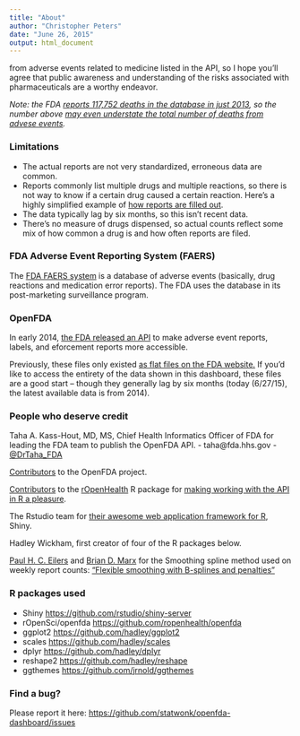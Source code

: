 ```yaml
---
title: "About"
author: "Christopher Peters"
date: "June 26, 2015"
output: html_document
---
```

from adverse events related to medicine listed in the API, so I hope you'll agree that public awareness and understanding of the risks associated with pharmaceuticals are a worthy endeavor.

<i>Note: the FDA <a href="http://www.fda.gov/Drugs/GuidanceComplianceRegulatoryInformation/Surveillance/AdverseDrugEffects/ucm070461.htm">reports 117,752 deaths in the database in just 2013</a>, so the number above [may even understate the total number of deaths from advese events](https://api.fda.gov/drug/event.json?search=&count=patient.reaction.reactionoutcome).</i>

### Limitations

-  The actual reports are not very standardized, erroneous data are common.
-  Reports commonly list multiple drugs and multiple reactions, so there is not way to know if a certain drug caused a certain reaction. Here's a highly simplified example of [how reports are filled out](https://open.fda.gov/drug/event/#adverse-event-reports).
-  The data typically lag by six months, so this isn't recent data.
-  There's no measure of drugs dispensed, so actual counts reflect some mix of how common a drug is and how often reports are filed.

### FDA Adverse Event Reporting System (FAERS)

The <a href="http://www.fda.gov/Drugs/GuidanceComplianceRegulatoryInformation/Surveillance/AdverseDrugEffects/">FDA FAERS system</a> is a database of adverse events (basically, drug reactions and medication error reports). The FDA uses the database in its post-marketing surveillance program.

### OpenFDA

In early 2014, <a href="https://open.fda.gov/update/introducing-openfda/">the FDA released an API</a> to make adverse event reports, labels, and eforcement reports more accessible.

Previously, these files only existed <a href="http://www.fda.gov/Drugs/GuidanceComplianceRegulatoryInformation/Surveillance/AdverseDrugEffects/ucm082193.htm">as flat files on the FDA website.</a> If you'd like to access the entirety of the data shown in this dashboard, these files are a good start -- though they generally lag by six months (today (6/27/15), the latest available data is from 2014).

### People who deserve credit

Taha A. Kass-Hout, MD, MS, Chief Health Informatics Officer of FDA
for leading the FDA team to publish the OpenFDA API.
-  taha@fda.hhs.gov
-  [@DrTaha_FDA](https://twitter.com/DrTaha_FDA)

[Contributors](https://github.com/FDA/openfda/graphs/contributors) to the OpenFDA project.

[Contributors](https://github.com/rOpenHealth/openfda/graphs/contributors) to the [rOpenHealth](https://github.com/rOpenHealth) R package for [making working with the API in R a pleasure](https://github.com/ropenhealth/openfda).

The Rstudio team for <a href="http://shiny.rstudio.com/">their awesome web application framework for R</a>, Shiny.

Hadley Wickham, first creator of four of the R packages below.

[Paul H. C. Eilers](http://portal.uc3m.es/portal/page/portal/conocenos/chairs_excellence/chairs_excel_14/paul_eilers) and [Brian D. Marx](http://www.stat.lsu.edu/faculty/marx/) for the Smoothing spline method used on weekly report counts: ["Flexible smoothing with B-splines and penalties"](http://projecteuclid.org/euclid.ss/1038425655)

### R packages used
-  Shiny [https://github.com/rstudio/shiny-server](https://github.com/rstudio/shiny-server)
-  rOpenSci/openfda [https://github.com/ropenhealth/openfda](https://github.com/ropenhealth/openfda)
-  ggplot2 [https://github.com/hadley/ggplot2](https://github.com/hadley/ggplot2)
-  scales [https://github.com/hadley/scales](https://github.com/hadley/scales)
-  dplyr [https://github.com/hadley/dplyr](https://github.com/hadley/dplyr)
-  reshape2 [https://github.com/hadley/reshape](https://github.com/hadley/reshape)
-  ggthemes [https://github.com/jrnold/ggthemes](https://github.com/jrnold/ggthemes)

### Find a bug?

Please report it here: [https://github.com/statwonk/openfda-dashboard/issues](https://github.com/statwonk/openfda-dashboard/issues)
